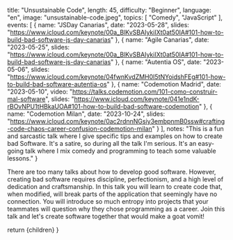 
  title: "Unsustainable Code",
  length: 45,
  difficulty: "Beginner",
  language: "en",
  image: "unsustainable-code.jpeg",
  topics: [
    "Comedy",
    "JavaScript"
  ],
  events: [
    {
      name: "JSDay Canarias",
      date: "2023-05-28",
      slides: "https://www.icloud.com/keynote/00a_BlKvSBAIykiIXt0at50IA#101-how-to-build-bad-software-js-day-canarias"
    },
    {
      name: "Agile Canarias",
      date: "2023-05-25",
      slides: "https://www.icloud.com/keynote/00a_BlKvSBAIykiIXt0at50IA#101-how-to-build-bad-software-js-day-canarias"
    },
    {
      name: "Autentia OS",
      date: "2023-05-06",
      slides: "https://www.icloud.com/keynote/04fwnKvdZMH0I5tNYoidshFEg#101-how-to-build-bad-software-autentia-os"
    },
    {
      name: "Codemotion Madrid",
      date: "2023-05-10",
      video: "https://talks.codemotion.com/101-como-construir-mal-software",
      slides: "https://www.icloud.com/keynote/041e1ndK-rBOvNPU1tHBkaUOA#101-how-to-build-bad-software-codemotion"
    },
    {
      name: "Codemotion Milan",
      date: "2023-10-24",
      slides: "https://www.icloud.com/keynote/0ac2rdnnNGsiy3embpnmB0ssw#crafting-code-chaos-career-confusion-codemotion-milan"
    }
  ],
  notes: "This is a fun and sarcastic talk where I give specific tips and examples on how to create bad Software. It's a satire, so during all the talk I'm serious. It's an easy-going talk where I mix comedy and programming to teach some valuable lessons."
}

There are too many talks about how to develop good software. However, creating bad software requires discipline, perfectionism, and a high level of dedication and craftsmanship. In this talk you will learn to create code that, when modified, will break parts of the application that seemingly have no connection. You will introduce so much entropy into projects that your teammates will question why they chose programming as a career. Join this talk and let's create software together that would make a goat vomit!

  return <MdxLayout slug="unsustainable-code">{children}</MdxLayout>
}
